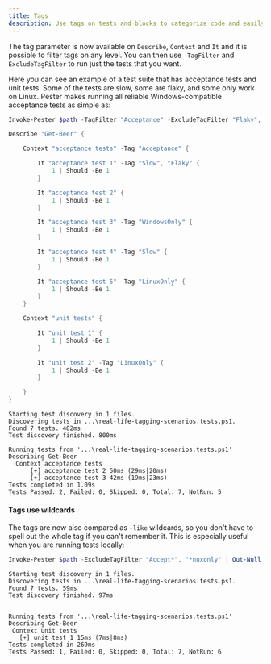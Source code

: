 ```yaml
---
title: Tags
description: Use tags on tests and blocks to categorize code and easily choose which tests to run with simple parameters
---
```


The tag parameter is now available on `Describe`, `Context` and `It` and it is possible to filter tags on any level. You can then use `-TagFilter` and `-ExcludeTagFilter` to run just the tests that you want.

Here you can see an example of a test suite that has acceptance tests and unit tests. Some of the tests are slow, some are flaky, and some only work on Linux. Pester makes running all reliable Windows-compatible acceptance tests as simple as:


```powershell
Invoke-Pester $path -TagFilter "Acceptance" -ExcludeTagFilter "Flaky", "Slow", "LinuxOnly"
```

```powershell
Describe "Get-Beer" {

    Context "acceptance tests" -Tag "Acceptance" {

        It "acceptance test 1" -Tag "Slow", "Flaky" {
            1 | Should -Be 1
        }

        It "acceptance test 2" {
            1 | Should -Be 1
        }

        It "acceptance test 3" -Tag "WindowsOnly" {
            1 | Should -Be 1
        }

        It "acceptance test 4" -Tag "Slow" {
            1 | Should -Be 1
        }

        It "acceptance test 5" -Tag "LinuxOnly" {
            1 | Should -Be 1
        }
    }

    Context "unit tests" {

        It "unit test 1" {
            1 | Should -Be 1
        }

        It "unit test 2" -Tag "LinuxOnly" {
            1 | Should -Be 1
        }

    }
}
```

```
Starting test discovery in 1 files.
Discovering tests in ...\real-life-tagging-scenarios.tests.ps1.
Found 7 tests. 482ms
Test discovery finished. 800ms

Running tests from '...\real-life-tagging-scenarios.tests.ps1'
Describing Get-Beer
  Context acceptance tests
      [+] acceptance test 2 50ms (29ms|20ms)
      [+] acceptance test 3 42ms (19ms|23ms)
Tests completed in 1.09s
Tests Passed: 2, Failed: 0, Skipped: 0, Total: 7, NotRun: 5
```

#### Tags use wildcards

The tags are now also compared as `-like` wildcards, so you don't have to spell out the whole tag if you can't remember it. This is especially useful when you are running tests locally:

```powershell
Invoke-Pester $path -ExcludeTagFilter "Accept*", "*nuxonly" | Out-Null
```
```
Starting test discovery in 1 files.
Discovering tests in ...\real-life-tagging-scenarios.tests.ps1.
Found 7 tests. 59ms
Test discovery finished. 97ms


Running tests from '...\real-life-tagging-scenarios.tests.ps1'
Describing Get-Beer
 Context Unit tests
   [+] unit test 1 15ms (7ms|8ms)
Tests completed in 269ms
Tests Passed: 1, Failed: 0, Skipped: 0, Total: 7, NotRun: 6
```

